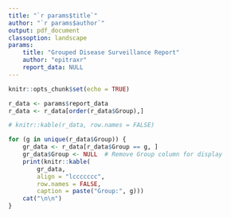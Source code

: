 ```yaml
---
title: "`r params$title`"
author: "`r params$author`"
output: pdf_document
classoption: landscape
params:
    title: "Grouped Disease Surveillance Report"
    author: "epitraxr"
    report_data: NULL
---
```


<!-- grouped_report.Rmd is a template R Markdown document used for generating a pretty report with diseases grouped into categories -->

```r
knitr::opts_chunk$set(echo = TRUE)
```

```r
r_data <- params$report_data
r_data <- r_data[order(r_data$Group),]

# knitr::kable(r_data, row.names = FALSE)
```

```r
for (g in unique(r_data$Group)) {
    gr_data <- r_data[r_data$Group == g, ]
    gr_data$Group <- NULL  # Remove Group column for display
    print(knitr::kable(
        gr_data,
        align = "lccccccc",
        row.names = FALSE,
        caption = paste("Group:", g)))
    cat("\n\n")
}
```

